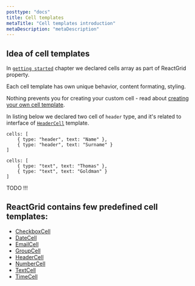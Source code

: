 ```yaml
---
posttype: "docs"
title: Cell templates
metaTitle: "Cell templates introduction"
metaDescription: "metaDescription"
---
```


## Idea of cell templates

In [`getting started`](link) chapter we declared cells array as part of ReactGrid property.

Each cell template has own unique behavior, content formating, styling. 

Nothing prevents you for creating your custom cell - read about [creating your own cell template](link). 

In listing below we declared two cell of `header` type, and it's related to interface of [`HeaderCell`](link) template.

```tsx
cells: [
    { type: "header", text: "Name" },
    { type: "header", text: "Surname" }
]
```

```tsx
cells: [
    { type: "text", text: "Thomas" },
    { type: "text", text: "Goldman" }
]
```

TODO !!!

## ReactGrid contains few predefined cell templates:

* [CheckboxCell](link)
* [DateCell](link)
* [EmailCell](link)
* [GroupCell](link)
* [HeaderCell](link)
* [NumberCell](link)
* [TextCell](link)
* [TimeCell](link)